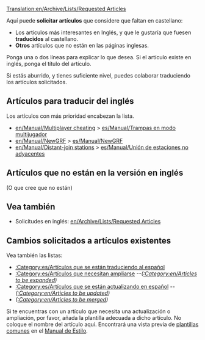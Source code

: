 [[Translation:en/Archive/Lists/Requested Articles]]

Aquí puede '''solicitar artículos''' que considere que faltan en castellano:
* Los artículos más interesantes en Inglés, y que le gustaría que fuesen '''traducidos''' al castellano.
* '''Otros''' artículos que no están en las páginas inglesas.

Ponga una o dos líneas para explicar lo que desea. Si el artículo existe en inglés, ponga el título del artículo.

Si estás aburrido, y tienes suficiente nivel, puedes colaborar traduciendo los artículos solicitados.

==Artículos para traducir del inglés==
Los artículos con más prioridad encabezan la lista.

* [[en/Manual/Multiplayer cheating]] > [[es/Manual/Trampas en modo multijugador]]
* [[en/Manual/NewGRF]] > [[es/Manual/NewGRF]]
* [[en/Manual/Distant-join stations]] > [[es/Manual/Unión de estaciones no adyacentes]]

==Artículos que no están en la versión en inglés==
(O que cree que no están)

==Vea también==
*Solicitudes en inglés: [[en/Archive/Lists/Requested Articles]]

==Cambios solicitados a artículos existentes==
Vea también las listas:
*[[:Category:es/Artículos que se están traduciendo al español]]
*[[:Category:es/Artículos que necesitan ampliarse]] ''--([[:Category:en/Articles to be expanded]])''
*[[:Category:es/Artículos que se están actualizando en español]] ''--([[:Category:en/Articles to be updated]])''
*''([[:Category:en/Articles to be merged]])''

Si te encuentras con un artículo que necesita una actualización o ampliación, por favor, añada la plantilla adecuada a dicho artículo. No coloque el nombre del artículo aquí. Encontrará una vista previa de [[es/Manual de Estilo/Plantillas comunes|plantillas comunes]] en el [[es/Main/Manual de Estilo|Manual de Estilo]].